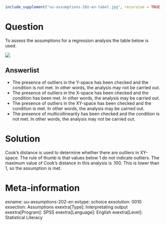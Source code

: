 ```{r, echo = FALSE, results = "hide"}
include_supplement("uu-assumptions-202-en-tabel.jpg", recursive = TRUE)
```



Question
========
To assess the assumptions for a regression analysis the table below is used.

![](uu-assumptions-202-en-tabel.jpg)

Answerlist
----------
* The presence of outliers in the Y-space has been checked and the condition is not met. In other words, the analysis may not be carried out.
* The presence of outliers in the X-space has been checked and the condition has been met. In other words, the analysis may be carried out.
* The presence of outliers in the XY-space has been checked and the condition is met. In other words, the analysis may be carried out.
* The presence of multicollinearity has been checked and the condition is not met. In other words, the analysis may not be carried out.


Solution
========
Cook's distance is used to determine whether there are outliers in XY-space. The rule of thumb is that values below 1 do not indicate outliers. The maximum value of Cook's distance in this analysis is .100. This is lower than 1, so the assumption is met.


Meta-information
================
exname: uu-assumptions-202-en
extype: schoice
exsolution: 0010
exsection: Assumptions
exextra[Type]: Interpretating output
exextra[Program]: SPSS
exextra[Language]: English
exextra[Level]: Statistical Literacy